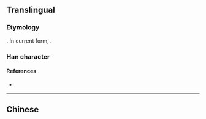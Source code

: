 {{also|嫗}}
{{character info}}
==Translingual==

===Etymology===
{{Han simp|嫗|f=區|t=区}}. In current form, {{Han compound|女|t1=woman|区|ls=psc|c1=s|c2=p}}.

===Han character===
{{Han char|rn=38|rad=女|as=04|sn=7|four=|canj=VSK|ids=⿰女区}}

====References====
* {{Han ref|kx=0257.101|hdz=21030.020|uh=59AA|ud=22954}}

----

==Chinese==
{{zh-see|嫗}}